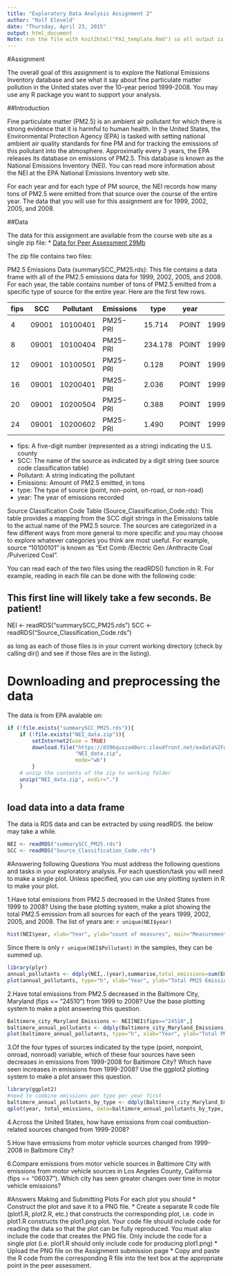```yaml
---
title: "Exploratory Data Analysis Assignment 2"
author: "Rolf Eleveld"
date: "Thursday, April 23, 2015"
output: html_document
Note: run the file with knit2html("PA1_template.Rmd") so all output is conserved.
---
```

#Assignment

The overall goal of this assignment is to explore the National Emissions Inventory database and see what it say about fine particulate matter pollution in the United states over the 10-year period 1999-2008. You may use any R package you want to support your analysis.

##Introduction

Fine particulate matter (PM2.5) is an ambient air pollutant for which there is strong evidence that it is harmful to human health. In the United States, the Environmental Protection Agency (EPA) is tasked with setting national ambient air quality standards for fine PM and for tracking the emissions of this pollutant into the atmosphere. Approximatly every 3 years, the EPA releases its database on emissions of PM2.5. This database is known as the National Emissions Inventory (NEI). You can read more information about the NEI at the EPA National Emissions Inventory web site.

For each year and for each type of PM source, the NEI records how many tons of PM2.5 were emitted from that source over the course of the entire year. The data that you will use for this assignment are for 1999, 2002, 2005, and 2008.

##Data

The data for this assignment are available from the course web site as a single zip file:
* [Data for Peer Assessment 29Mb](https://d396qusza40orc.cloudfront.net/exdata%2Fdata%2FNEI_data.zip)

The zip file contains two files:

PM2.5 Emissions Data (summarySCC_PM25.rds): This file contains a data frame with all of the PM2.5 emissions data for 1999, 2002, 2005, and 2008. For each year, the table contains number of tons of PM2.5 emitted from a specific type of source for the entire year. Here are the first few rows.
  
   |  fips |     SCC  | Pollutant | Emissions | type  | year  
-- | ----- |--------- | --------- | --------- | ----- | ----  
 4 | 09001 | 10100401 | PM25-PRI  |  15.714   | POINT | 1999  
 8 | 09001 | 10100404 | PM25-PRI  | 234.178   | POINT | 1999  
12 | 09001 | 10100501 | PM25-PRI  |   0.128   | POINT | 1999  
16 | 09001 | 10200401 | PM25-PRI  |   2.036   | POINT | 1999  
20 | 09001 | 10200504 | PM25-PRI  |   0.388   | POINT | 1999  
24 | 09001 | 10200602 | PM25-PRI  |   1.490   | POINT | 1999  

* fips: A five-digit number (represented as a string) indicating the U.S. county 
* SCC: The name of the source as indicated by a digit string (see source code classification table)
* Pollutant: A string indicating the pollutant
* Emissions: Amount of PM2.5 emitted, in tons
* type: The type of source (point, non-point, on-road, or non-road)
* year: The year of emissions recorded

Source Classification Code Table (Source_Classification_Code.rds): This table provides a mapping from the SCC digit strings in the Emissions table to the actual name of the PM2.5 source. The sources are categorized in a few different ways from more general to more specific and you may choose to explore whatever categories you think are most useful. For example, source "10100101" is known as "Ext Comb /Electric Gen /Anthracite Coal /Pulverized Coal".

You can read each of the two files using the readRDS() function in R. For example, reading in each file can be done with the following code:

## This first line will likely take a few seconds. Be patient!
NEI <- readRDS("summarySCC_PM25.rds")
SCC <- readRDS("Source_Classification_Code.rds")

as long as each of those files is in your current working directory (check by calling dir() and see if those files are in the listing).

# Downloading and preprocessing the data
The data is from EPA avalable on:
```r
if (!file.exists("summarySCC_PM25.rds")){
    if (!file.exists("NEI_data.zip")){
        setInternet2(use = TRUE)
        download.file("https://d396qusza40orc.cloudfront.net/exdata%2Fdata%2FNEI_data.zip",
                      "NEI_data.zip",
                      mode="wb")
        }
    # unzip the contents of the zip to working folder
    unzip("NEI_data.zip", exdir=".")
    }
```

## load data into a data frame
The data is RDS data and can be extracted by using readRDS. the below may take a while.
```r
NEI <- readRDS("summarySCC_PM25.rds")
SCC <- readRDS("Source_Classification_Code.rds")
```

#Answering following Questions
You must address the following questions and tasks in your exploratory analysis. For each question/task you will need to make a single plot. Unless specified, you can use any plotting system in R to make your plot.

1.Have total emissions from PM2.5 decreased in the United States from 1999 to 2008? Using the base plotting system, make a plot showing the total PM2.5 emission from all sources for each of the years 1999, 2002, 2005, and 2008.
The list of years are: `r unique(NEI$year)`
```r
hist(NEI$year, xlab="Year", ylab="count of measures", main="Measurements Histogram")
```
Since there is only `r unique(NEI$Pollutant)` in the samples, they can be summed up.
```r
library(plyr)
annual_pollutants <- ddply(NEI,.(year),summarise,total_emissions=sum(Emissions))
plot(annual_pollutants, type="h", xlab="Year", ylab="Total PM25 Emissions (tons)", main="Total annual emissions")
```

2.Have total emissions from PM2.5 decreased in the Baltimore City, Maryland (fips == "24510") from 1999 to 2008? Use the base plotting system to make a plot answering this question.
```r
Baltimore_city_Maryland_Emissions <- NEI[NEI$fips=="24510",]
baltimore_annual_pollutants <- ddply(Baltimore_city_Maryland_Emissions,.(year),summarise,total_emissions=sum(Emissions))
plot(baltimore_annual_pollutants, type="h", xlab="Year", ylab="Total PM25 Emissions (tons)", main="Total annual emissions in Baltimore")
```

3.Of the four types of sources indicated by the type (point, nonpoint, onroad, nonroad) variable, which of these four sources have seen decreases in emissions from 1999-2008 for Baltimore City? Which have seen increases in emissions from 1999-2008? Use the ggplot2 plotting system to make a plot answer this question.
```r
library(ggplot2)
#need to combine emissions per type per year first
baltimore_annual_pollutants_by_type <- ddply(Baltimore_city_Maryland_Emissions,.(year,type),summarise,total_emissions=sum(Emissions))
qplot(year, total_emissions, data=baltimore_annual_pollutants_by_type, facets=.~type, geom="path", ylab="Total Emissions (tons)", xlab="Year", main="Total Annual Emissions in Baltimore by Type")

```

4.Across the United States, how have emissions from coal combustion-related sources changed from 1999-2008?

5.How have emissions from motor vehicle sources changed from 1999-2008 in Baltimore City? 

6.Compare emissions from motor vehicle sources in Baltimore City with emissions from motor vehicle sources in Los Angeles County, California (fips == "06037"). Which city has seen greater changes over time in motor vehicle emissions?

#Answers
Making and Submitting Plots
For each plot you should
* Construct the plot and save it to a PNG file.
* Create a separate R code file (plot1.R, plot2.R, etc.) that constructs the corresponding plot, i.e. code in plot1.R constructs the plot1.png plot. Your code file should include code for reading the data so that the plot can be fully reproduced. You must also include the code that creates the PNG file. Only include the code for a single plot (i.e. plot1.R should only include code for producing plot1.png)
* Upload the PNG file on the Assignment submission page
* Copy and paste the R code from the corresponding R file into the text box at the appropriate point in the peer assessment.

